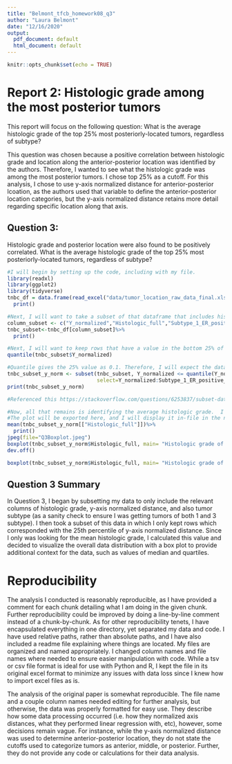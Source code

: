 ```yaml
---
title: "Belmont_tfcb_homework08_q3"
author: "Laura Belmont"
date: "12/16/2020"
output:
  pdf_document: default
  html_document: default
---
```



```r
knitr::opts_chunk$set(echo = TRUE)
```

# Report 2: Histologic grade among the most posterior tumors

This report will focus on the following question: What is the average histologic grade of the top 25% most posteriorly-located tumors, regardless of subtype?

   This question was chosen because a positive correlation between histologic grade and location along the anterior-posterior location was identified by the authors. Therefore, I wanted to see what the histologic grade was among the most posterior tumors. I chose top 25% as a cutoff. For this analysis, I chose to use y-axis normalized distance for anterior-posterior lcoation, as the authors used that variable to define the anterior-posterior location categories, but the y-axis normalized distance retains more detail regarding specific location along that axis.


## Question 3: 

Histologic grade and posterior location were also found to be positively correlated. What is the average histologic grade of the top 25% most posteriorly-located tumors, regardless of subtype?

```r
#I will begin by setting up the code, including with my file.
library(readxl)
library(ggplot2)
library(tidyverse)
tnbc_df = data.frame(read_excel("data/tumor_location_raw_data_final.xls"))%>%
  print()
```
```r
#Next, I will want to take a subset of that dataframe that includes histologic grade, y_normalized, and subtype. My question is regardless of subtype, but I am including the column as a sanity check. I am again using y normalized distance instead of AP location because AP location has only 3 possible values, and thus cannot give me a top 25%.
column_subset <- c("Y_normalized","Histologic_full","Subtype_1_ER_positive_3_triple_negative")
tnbc_subset<-tnbc_df[column_subset]%>%
  print()
```
```r
#Next, I will want to keep rows that have a value in the bottom 25% of the y_normalized column, since I want to look at most posteriorly-located tumors and shortest distance means most posterior.
quantile(tnbc_subset$Y_normalized)

#Quantile gives the 25% value as 0.1. Therefore, I will expect the dataframe subsetted by quantile to only show values less than or equal to 0.1
tnbc_subset_y_norm <- subset(tnbc_subset, Y_normalized <= quantile(Y_normalized, 0.25),
                             select=Y_normalized:Subtype_1_ER_positive_3_triple_negative)
print(tnbc_subset_y_norm)

#Referenced this https://stackoverflow.com/questions/6253837/subset-data-frame-based-on-percentage for help setting up this order.
```
```r
#Now, all that remains is identifying the average histologic grade.  I will also visualize it with a box and whisker plot.
#The plot will be exported here, and I will display it in-file in the next chunk.
mean(tnbc_subset_y_norm[["Histologic_full"]])%>%
  print()
jpeg(file="Q3Boxplot.jpeg")
boxplot(tnbc_subset_y_norm$Histologic_full, main= "Histologic grade of top 25% most posterior tumors", ylab="Histologic Grade", col="light blue")
dev.off()
```

```r
boxplot(tnbc_subset_y_norm$Histologic_full, main= "Histologic grade of top 25% most posterior tumors", ylab="Histologic Grade", col="light blue")
```
## Question 3 Summary

In Question 3, I began by subsetting my data to only include the relevant columns of histologic grade, y-axis normalized distance, and also tumor subtype (as a sanity check to ensure I was getting tumors of both 1 and 3 subtype). I then took a subset of this data in which I only kept rows which corresponded with the 25th percentile of y-axis normalized distance. Since I only was looking for the mean histologic grade, I calculated this value and decided to visualize the overall data distribution with a box plot to provide additional context for the data, such as values of median and quartiles.

# Reproducibility

The analysis I conducted is reasonably reproducible, as I have provided a comment for each chunk detailing what I am doing in the given chunk. Further reproducibility could be improved by doing a line-by-line comment instead of a chunk-by-chunk. As for other reproducibility tenets, I have encapsulated everything in one directory, yet separated my data and code. I have used relative paths, rather than absolute paths, and I have also included a readme file explaining where things are located. My files are organized and named appropriately. I changed column names and file names where needed to ensure easier manipulation with code. While a tsv or csv file format is ideal for use with Python and R, I kept the file in its original excel format to minimize any issues with data loss since I knew how to import excel files as is.

The analysis of the original paper is somewhat reproducible. The file name and a couple column names needed editing for further analysis, but otherwise, the data was properly formatted for easy use. They describe how some data processing occurred (i.e. how they normalized axis distances, what they performed linear regression with, etc), however, some decisions remain vague. For instance, while the y-axis normalized distance was used to determine anterior-posterior location, they do not state the cutoffs used to categorize tumors as anterior, middle, or posterior. Further, they do not provide any code or calculations for their data analysis.